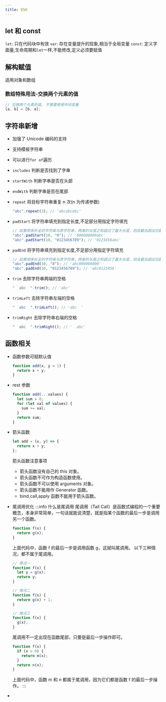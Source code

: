```yaml
---
title: ES6
---
```



<AuthorInfo />

## let 和 const

`let`: 只在代码块中有效
`var`: 存在变量提升的现象,相当于全局变量
`const`: 定义字面量,生命周期和`let`一样,不能修改,定义必须要赋值

## 解构赋值

适用对象和数组

### 数组特殊用法-交换两个元素的值

```js
// 交换两个元素的值, 不需要使用中间变量
[a, b] = [b, a];
```

## 字符串新增

- 加强了 Unicode 编码的支持
- 支持模板字符串
- 可以进行`for of`遍历
- `includes` 判断是否找到了字串
- `startWith` 判断字串是否在头部
- `endWith` 判断字串是否在尾部
- `repeat` 将目标字符串重复 n 次(n 为传递参数)
  ```js
  "abc".repeat(3); // 'abcabcabc'
  ```
- `padStart` 将字符串填充到指定长度,不足部分用指定字符填充
  ```js
  // 如果用来补全的字符串与原字符串，两者的长度之和超过了最大长度，则会截去超出位数的补全字符串。
  "abc".padStart(10, "0"); // '000000000abc'
  "abc".padStart(10, "0123456789"); // '0123456abc'
  ```
- `padEnd` 将字符串填充到指定长度,不足部分用指定字符填充

  ```js
  // 如果用来补全的字符串与原字符串，两者的长度之和超过了最大长度，则会截去超出位数的补全字符串。
  "abc".padEnd(10, "0"); // 'abc000000000'
  "abc".padEnd(10, "0123456789"); // 'abc0123456'
  ```

- `trim` 去除字符串两端的空格
  ```js
  "  abc  ".trim(); // 'abc'
  ```
- `trimLeft` 去除字符串左端的空格
  ```js
  "  abc  ".trimLeft(); // 'abc  '
  ```
- `trimRight` 去除字符串右端的空格
  ```js
  "  abc  ".trimRight(); // '  abc'
  ```

## 函数相关

- 函数参数可赋默认值

  ```js
  function add(x, y = 1) {
    return x + y;
  }
  ```

- rest 参数

  ```js
  function add(...values) {
    let sum = 0;
    for (let val of values) {
      sum += val;
    }
    return sum;
  }
  ```

- 箭头函数

  ```js
  let add = (x, y) => {
    return x + y;
  };
  ```

  箭头函数注意事项

  - 箭头函数没有自己的 this 对象。
  - 箭头函数不可作为构造函数使用。
  - 箭头函数不可以使用 arguments 对象。
  - 箭头函数不能用作 Generator 函数。
  - bind,call,apply 函数不能用于箭头函数。

- 尾调用优化
  :::info 什么是尾调用
  尾调用（Tail Call）是函数式编程的一个重要概念，本身非常简单，一句话就能说清楚，就是指某个函数的最后一步是调用另一个函数。

  ```js
  function f(x) {
    return g(x);
  }
  ```

  上面代码中，函数 f 的最后一步是调用函数 g，这就叫尾调用。
  以下三种情况，都不属于尾调用。

  ```js
  // 情况一
  function f(x) {
    let y = g(x);
    return y;
  }

  // 情况二
  function f(x) {
    return g(x) + 1;
  }

  // 情况三
  function f(x) {
    g(x);
  }
  ```

  尾调用不一定出现在函数尾部，只要是最后一步操作即可。

  ```js
  function f(x) {
    if (x > 0) {
      return m(x);
    }
    return n(x);
  }
  ```

  上面代码中，函数 m 和 n 都属于尾调用，因为它们都是函数 f 的最后一步操作。
  :::

- 


